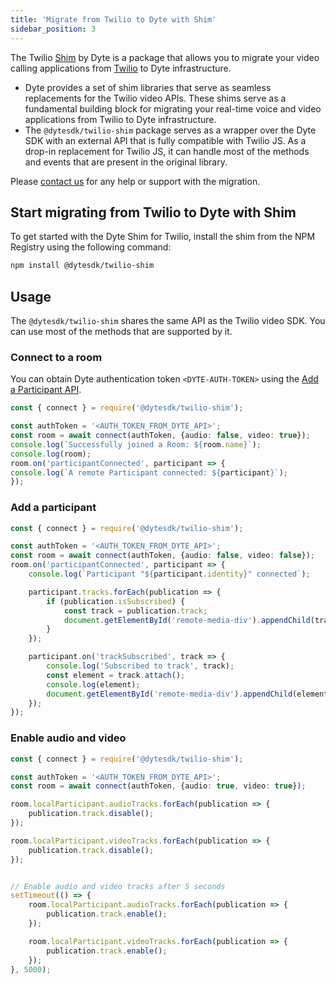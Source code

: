 ```yaml
---
title: 'Migrate from Twilio to Dyte with Shim'
sidebar_position: 3
---
```


The Twilio [Shim](<https://en.wikipedia.org/wiki/Shim_(computing)>) by Dyte is a package that allows you to migrate your video calling applications from [Twilio](https://sdk.twilio.com/js/video/releases/2.27.0/docs/index.html) to Dyte infrastructure.

- Dyte provides a set of shim libraries that serve as seamless replacements for the Twilio video APIs. These shims serve as a fundamental building block for migrating your real-time voice and video applications from Twilio to Dyte infrastructure.
- The `@dytesdk/twilio-shim` package serves as a wrapper over the Dyte SDK with an external API that is fully compatible with Twilio JS. As a drop-in replacement for Twilio JS, it can handle most of the methods and events that are present in the original library.

Please [contact us](https://dyte.io/contact) for any help or support with the migration.

## Start migrating from Twilio to Dyte with Shim

To get started with the Dyte Shim for Twilio, install the shim from the NPM Registry using the following command:

```bash npm
npm install @dytesdk/twilio-shim
```

## Usage

The `@dytesdk/twilio-shim` shares the same API as the Twilio video SDK. You can use most of the methods that are supported by it. 

### Connect to a room

You can obtain Dyte authentication token `<DYTE-AUTH-TOKEN>` using the [Add a Participant API](/api#/operations/add_participant).

```ts
const { connect } = require('@dytesdk/twilio-shim');

const authToken = '<AUTH_TOKEN_FROM_DYTE_API>';
const room = await connect(authToken, {audio: false, video: true});
console.log(`Successfully joined a Room: ${room.name}`);
console.log(room);
room.on('participantConnected', participant => {
console.log(`A remote Participant connected: ${participant}`);
});
```

### Add a participant

```ts
const { connect } = require('@dytesdk/twilio-shim');

const authToken = '<AUTH_TOKEN_FROM_DYTE_API>';
const room = await connect(authToken, {audio: false, video: false});
room.on('participantConnected', participant => {
    console.log(`Participant "${participant.identity}" connected`);

    participant.tracks.forEach(publication => {
        if (publication.isSubscribed) {
            const track = publication.track;
            document.getElementById('remote-media-div').appendChild(track.attach());
        }
    });

    participant.on('trackSubscribed', track => {
        console.log('Subscribed to track', track);
        const element = track.attach();
        console.log(element);
        document.getElementById('remote-media-div').appendChild(element);
    });
});
```

### Enable audio and video

```ts
const { connect } = require('@dytesdk/twilio-shim');

const authToken = '<AUTH_TOKEN_FROM_DYTE_API>';
const room = await connect(authToken, {audio: true, video: true});

room.localParticipant.audioTracks.forEach(publication => {
    publication.track.disable();
});

room.localParticipant.videoTracks.forEach(publication => {
    publication.track.disable();
});


// Enable audio and video tracks after 5 seconds
setTimeout(() => {
    room.localParticipant.audioTracks.forEach(publication => {
        publication.track.enable();
    });

    room.localParticipant.videoTracks.forEach(publication => {
        publication.track.enable();
    });
}, 5000);
```
